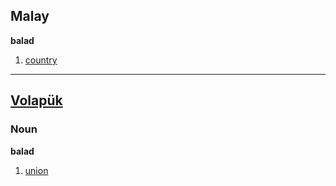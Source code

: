==Malay==
'''balad'''

# [[country]]

----

== [[Volapük]] == 
=== Noun ===
'''balad'''

# [[union]]